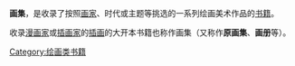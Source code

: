 '''画集'''，是收录了按照[[画家|画家]]、时代或主题等挑选的一系列绘画美术作品的[[书籍|书籍]]。

收录[[漫画家|漫画家]]或[[插画家|插画家]]的[[插画|插画]]的大开本书籍也称作画集（又称作'''原画集'''、'''画册'''等）。
{{book-stub}}
{{Art-stub}}
{{lit-stub}}

[[Category:绘画类书籍|Category:绘画类书籍]]
